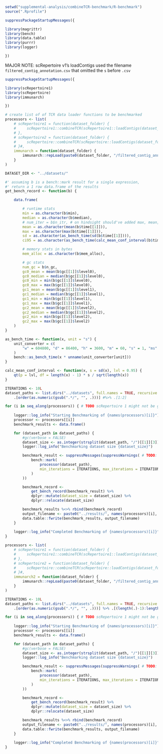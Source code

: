 ```r
setwd("supplemental-analysis/combineTCR-benchmark/R-benchmark")
source(".Rprofile")

suppressPackageStartupMessages({

library(magrittr)
library(bench)
library(data.table)
library(purrr)
library(logger)

})
```

MAJOR NOTE: scRepertoire v1's loadContigs used the filename `filtered_contig_annotation.csv` that omitted the `s` before `.csv`

```r
suppressPackageStartupMessages({

library(scRepertoire1)
library(scRepertoire)
library(immunarch)

})

# create list of of TCR data loader functions to be benchmarked
processors <- list(
    # scRepertoire1 = function(dataset_folder) {
    #     scRepertoire1::combineTCR(scRepertoire1::loadContigs(dataset_folder))
    # },
    # scRepertoire2 = function(dataset_folder) {
    #     scRepertoire::combineTCR(scRepertoire::loadContigs(dataset_folder))
    # }#,
    immunarch = function(dataset_folder) {
        immunarch::repLoad(paste0(dataset_folder, "/filtered_contig_annotation.csv"))
    }
)

```

```r
DATASET_DIR <- "../datasets/"

#' assuming b is a bench::mark result for a single expression,
#' return a 1 row data.frame of the results
get_bench_record <- function(b) {

    data.frame(

        # runtime stats
        min = as.character(b$min),
        median = as.character(b$median),
        # num_iter = b$n_itr, # on hindsight should've added max, mean, std, ci as well
        mean = as.character(mean(b$time[[1]])),
        max = as.character(max(b$time[[1]])),
        sd = as.character(as_bench_time(sd(b$time[[1]]))),
        ci95 = as.character(as_bench_time(calc_mean_conf_interval(b$time[[1]]))),

        # memory stats in bytes
        mem_alloc = as.character(b$mem_alloc),

        # gc stats
        num_gc = b$n_gc,
        gc0_mean = mean(b$gc[[1]]$level0),
        gc0_median = median(b$gc[[1]]$level0),
        gc0_min = min(b$gc[[1]]$level0),
        gc0_max = max(b$gc[[1]]$level0),
        gc1_mean = mean(b$gc[[1]]$level1),
        gc1_median = median(b$gc[[1]]$level1),
        gc1_min = min(b$gc[[1]]$level1),
        gc1_max = max(b$gc[[1]]$level1),
        gc2_mean = mean(b$gc[[1]]$level2),
        gc2_median = median(b$gc[[1]]$level2),
        gc2_min = min(b$gc[[1]]$level2),
        gc2_max = max(b$gc[[1]]$level2)
    )
}

as_bench_time <- function(x, unit = "s") {
    unit_converter = c(
        "w" = 604800, "d" = 86400, "h" = 3600, "m" = 60, "s" = 1, "ms" = 1e-3, "µs" = 1e-6, "ns" = 1e-9
    )
    bench::as_bench_time(x * unname(unit_converter[unit]))
}

calc_mean_conf_interval <- function(x, s = sd(x), lvl = 0.95) {
    qt(p = lvl, df = length(x) - 1) * s / sqrt(length(x))
}
```

```r
ITERATIONS <- 10L
dataset_paths <- list.dirs("../datasets", full.names = TRUE, recursive = FALSE) %>%
    .[order(as.numeric(gsub(".*/", "", .)))] #%>% .[1:2]

for (i in seq_along(processors)) { # TODO scRepertoire 1 might not be getting profiled correctly.
    
    logger::log_info("Starting Benchmarking of {names(processors)[i]}")
    processor <- processors[[i]]
    benchmark_results <- data.frame()

    for (dataset_path in dataset_paths) {
        #gc(verbose = FALSE)
        dataset_size <- as.integer(strsplit(dataset_path, "/")[[1]][3])
        logger::log_info("Benchmarking dataset size {dataset_size}")

        benchmark_result <- suppressMessages(suppressWarnings( # TODO: possibly need a tryCatch for out of memory errors
            bench::mark(
                processor(dataset_path),
                min_iterations = ITERATIONS, max_iterations = ITERATIONS
            )
        ))

        benchmark_record <-
            get_bench_record(benchmark_result) %>%
            dplyr::mutate(dataset_size = dataset_size) %>%
            dplyr::relocate(dataset_size)

        benchmark_results %<>% rbind(benchmark_record)
        output_filename <- paste0("../results/", names(processors)[i], ".csv")
        data.table::fwrite(benchmark_results, output_filename)
    }
    
    logger::log_info("Completed Benchmarking of {names(processors)[i]}")
}
```


```r
processors <- list(
    # scRepertoire1 = function(dataset_folder) {
    #     scRepertoire1::combineTCR(scRepertoire1::loadContigs(dataset_folder))
    # },
    # scRepertoire2 = function(dataset_folder) {
    #     scRepertoire::combineTCR(scRepertoire::loadContigs(dataset_folder))
    # }#,
    immunarch2 = function(dataset_folder) {
        immunarch::repLoad(paste0(dataset_folder, "/filtered_contig_annotation.csv"))
    }
)

ITERATIONS <- 10L
dataset_paths <- list.dirs("../datasets", full.names = TRUE, recursive = FALSE) %>%
    .[order(as.numeric(gsub(".*/", "", .)))] %>% .[(length(.)-1):length(.)]

for (i in seq_along(processors)) { # TODO scRepertoire 1 might not be getting profiled correctly.
    
    logger::log_info("Starting Benchmarking of {names(processors)[i]}")
    processor <- processors[[i]]
    benchmark_results <- data.frame()

    for (dataset_path in dataset_paths) {
        #gc(verbose = FALSE)
        dataset_size <- as.integer(strsplit(dataset_path, "/")[[1]][3])
        logger::log_info("Benchmarking dataset size {dataset_size}")

        benchmark_result <- suppressMessages(suppressWarnings( # TODO: possibly need a tryCatch for out of memory errors
            bench::mark(
                processor(dataset_path),
                min_iterations = ITERATIONS, max_iterations = ITERATIONS
            )
        ))

        benchmark_record <-
            get_bench_record(benchmark_result) %>%
            dplyr::mutate(dataset_size = dataset_size) %>%
            dplyr::relocate(dataset_size)

        benchmark_results %<>% rbind(benchmark_record)
        output_filename <- paste0("../results/", names(processors)[i], ".csv")
        data.table::fwrite(benchmark_results, output_filename)
    }
    
    logger::log_info("Completed Benchmarking of {names(processors)[i]}")
}
```